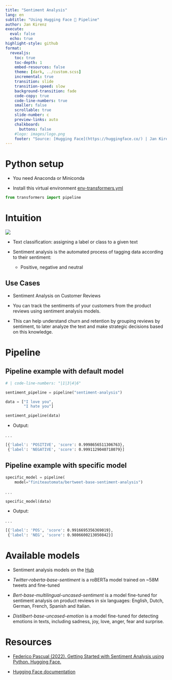 ```yaml
---
title: "Sentiment Analysis"
lang: en
subtitle: "Using Hugging Face 🤗 Pipeline"
author: Jan Kirenz
execute:
  eval: false
  echo: true
highlight-style: github
format:
  revealjs: 
    toc: true
    toc-depth: 1
    embed-resources: false
    theme: [dark, ../custom.scss]  
    incremental: true
    transition: slide
    transition-speed: slow
    background-transition: fade
    code-copy: true
    code-line-numbers: true
    smaller: false
    scrollable: true
    slide-number: c
    preview-links: auto
    chalkboard: 
      buttons: false
    #logo: images/logo.png
    footer: "Source: [Hugging Face](https://huggingface.co/) | Jan Kirenz"
---
```



# Python setup

- You need Anaconda or Miniconda

- Install this virtual environment [env-transformers.yml](https://github.com/kirenz/environments) 


```python
from transformers import pipeline
```


# Intuition

![](images/text-classification.png)

- Text classification: assigning a label or class to a given text

- Sentiment analysis is the automated process of tagging data according to their sentiment:
  - Positive, negative and neutral


## Use Cases

- Sentiment Analysis on Customer Reviews

- You can track the sentiments of your customers from the product reviews using sentiment analysis models. 

- This can help understand churn and retention by grouping reviews by sentiment, to later analyze the text and make strategic decisions based on this knowledge.


# Pipeline

## Pipeline example with default model


```python
# | code-line-numbers: "|1|3|4|6"

sentiment_pipeline = pipeline("sentiment-analysis")

data = ["I love you",
        "I hate you"]

sentiment_pipeline(data)

```

- Output:

. . . 

```bash
[{'label': 'POSITIVE', 'score': 0.9998656511306763},
 {'label': 'NEGATIVE', 'score': 0.9991129040718079}]
```


## Pipeline example with specific model

```python

specific_model = pipeline(
    model="finiteautomata/bertweet-base-sentiment-analysis")
```

. . .

```python
specific_model(data)
```

- Output:

. . . 

```bash
[{'label': 'POS', 'score': 0.9916695356369019},
 {'label': 'NEG', 'score': 0.9806600213050842}]
```

# Available models

- Sentiment analysis models on the [Hub](https://huggingface.co/models?pipeline_tag=text-classification&sort=downloads&search=sentiment)


- *Twitter-roberta-base-sentiment* is a roBERTa model trained on ~58M tweets and fine-tuned 

- *Bert-base-multilingual-uncased-sentiment* is a model fine-tuned for sentiment analysis on product reviews in six languages: English, Dutch, German, French, Spanish and Italian.

- *Distilbert-base-uncased-emotion* is a model fine-tuned for detecting emotions in texts, including sadness, joy, love, anger, fear and surprise.

# Resources

- [Federico Pascual (2022). Getting Started with Sentiment Analysis using Python. Hugging Face.](https://huggingface.co/blog/sentiment-analysis-python)

- [Hugging Face documentation](https://huggingface.co/tasks/text-classification)


